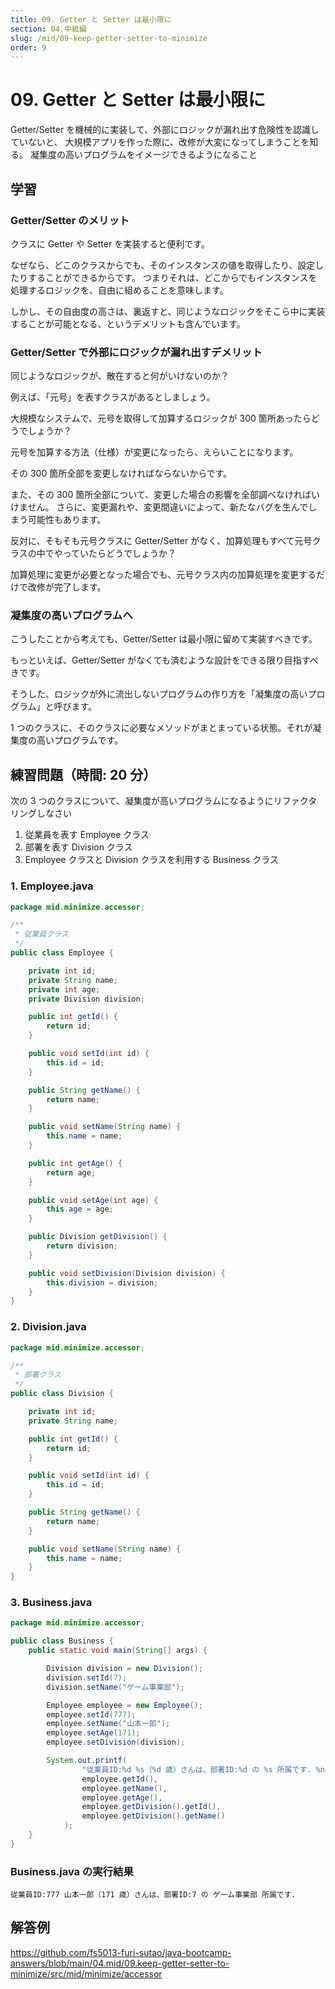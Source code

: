 ```yaml
---
title: 09. Getter と Setter は最小限に
section: 04.中級編
slug: /mid/09-keep-getter-setter-to-minimize
order: 9
---
```


# 09. Getter と Setter は最小限に

<p class="goal">
  Getter/Setter を機械的に実装して、外部にロジックが漏れ出す危険性を認識していないと、
  大規模アプリを作った際に、改修が大変になってしまうことを知る。
  凝集度の高いプログラムをイメージできるようになること
</p>

## 学習

### Getter/Setter のメリット

クラスに Getter や Setter を実装すると便利です。

なぜなら、どこのクラスからでも、そのインスタンスの値を取得したり、設定したりすることができるからです。
つまりそれは、どこからでもインスタンスを処理するロジックを、自由に組めることを意味します。

しかし、その自由度の高さは、裏返すと、同じようなロジックをそこら中に実装することが可能となる、というデメリットも含んでいます。

### Getter/Setter で外部にロジックが漏れ出すデメリット

同じようなロジックが、散在すると何がいけないのか？

例えば、「元号」を表すクラスがあるとしましょう。

大規模なシステムで、元号を取得して加算するロジックが 300 箇所あったらどうでしょうか？

元号を加算する方法（仕様）が変更になったら、えらいことになります。

その 300 箇所全部を変更しなければならないからです。

また、その 300 箇所全部について、変更した場合の影響を全部調べなければいけません。
さらに、変更漏れや、変更間違いによって、新たなバグを生んでしまう可能性もあります。

反対に、そもそも元号クラスに Getter/Setter がなく、加算処理もすべて元号クラスの中でやっていたらどうでしょうか？

加算処理に変更が必要となった場合でも、元号クラス内の加算処理を変更するだけで改修が完了します。

### 凝集度の高いプログラムへ

こうしたことから考えても、Getter/Setter は最小限に留めて実装すべきです。

もっといえば、Getter/Setter がなくても済むような設計をできる限り目指すべきです。

そうした、ロジックが外に流出しないプログラムの作り方を「凝集度の高いプログラム」と呼びます。

1 つのクラスに、そのクラスに必要なメソッドがまとまっている状態。それが凝集度の高いプログラムです。

## 練習問題（時間: 20 分）

次の 3 つのクラスについて、凝集度が高いプログラムになるようにリファクタリングしなさい

1. 従業員を表す Employee クラス
2. 部署を表す Division クラス
3. Employee クラスと Division クラスを利用する Business クラス

### 1. Employee.java

```java
package mid.minimize.accessor;

/**
 * 従業員クラス
 */
public class Employee {

    private int id;
    private String name;
    private int age;
    private Division division;

    public int getId() {
        return id;
    }

    public void setId(int id) {
        this.id = id;
    }

    public String getName() {
        return name;
    }

    public void setName(String name) {
        this.name = name;
    }

    public int getAge() {
        return age;
    }

    public void setAge(int age) {
        this.age = age;
    }

    public Division getDivision() {
        return division;
    }

    public void setDivision(Division division) {
        this.division = division;
    }
}
```

### 2. Division.java

```java
package mid.minimize.accessor;

/**
 * 部署クラス
 */
public class Division {

    private int id;
    private String name;

    public int getId() {
        return id;
    }

    public void setId(int id) {
        this.id = id;
    }

    public String getName() {
        return name;
    }

    public void setName(String name) {
        this.name = name;
    }
}
```

### 3. Business.java

```java
package mid.minimize.accessor;

public class Business {
    public static void main(String[] args) {

        Division division = new Division();
        division.setId(7);
        division.setName("ゲーム事業部");

        Employee employee = new Employee();
        employee.setId(777);
        employee.setName("山本一郎");
        employee.setAge(171);
        employee.setDivision(division);

        System.out.printf(
                "従業員ID:%d %s（%d 歳）さんは、部署ID:%d の %s 所属です. %n",
                employee.getId(),
                employee.getName(),
                employee.getAge(),
                employee.getDivision().getId(),
                employee.getDivision().getName()
            );
    }
}
```

### Business.java の実行結果

```console
従業員ID:777 山本一郎（171 歳）さんは、部署ID:7 の ゲーム事業部 所属です.
```

## 解答例

https://github.com/fs5013-furi-sutao/java-bootcamp-answers/blob/main/04.mid/09.keep-getter-setter-to-minimize/src/mid/minimize/accessor
